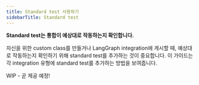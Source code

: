 ```yaml
---
title: Standard test 사용하기
sidebarTitle: Standard test
---
```


**Standard test는 통합이 예상대로 작동하는지 확인합니다.**

자신을 위한 custom class를 만들거나 LangGraph integration에 게시할 때, 예상대로 작동하는지 확인하기 위해 standard test를 추가하는 것이 중요합니다. 이 가이드는 각 integration 유형에 standard test를 추가하는 방법을 보여줍니다.

WIP - 곧 제공 예정!